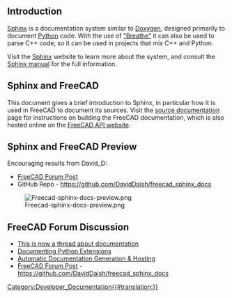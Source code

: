 <languages/>
<translate>

== Introduction == <!--T:1-->

<!--T:2-->
[[Sphinx|Sphinx]] is a documentation system similar to [[Doxygen|Doxygen]], designed primarily to document [[Python|Python]] code. With the use of [https://github.com/michaeljones/breathe "Breathe"] it can also be used to parse C++ code, so it can be used in projects that mix C++ and Python.

<!--T:3-->
Visit the [https://www.sphinx-doc.org/en/master/ Sphinx] website to learn more about the system, and consult the [https://www.sphinx-doc.org/en/master/contents.html Sphinx manual] for the full information.

== Sphinx and FreeCAD == <!--T:4-->

<!--T:5-->
This document gives a brief introduction to Sphinx, in particular how it is used in FreeCAD to document its sources. Visit the [[source_documentation|source documentation]] page for instructions on building the FreeCAD documentation, which is also hosted online on the [https://www.freecadweb.org/api/ FreeCAD API website].


<!--T:9-->
== Sphinx and FreeCAD Preview ==
Encouraging results from David_D:

<!--T:10-->
* [https://forum.freecad.org/viewtopic.php?p=411563#p411563 FreeCAD Forum Post]
* GitHub Repo - https://github.com/DavidDaish/freecad_sphinx_docs

<!--T:11-->
[[File:Freecad-sphinx-docs-preview.png]]

<!--T:8-->
== FreeCAD Forum Discussion ==
* [https://forum.freecad.org/viewtopic.php?f=23&t=44612#p381168 This is now a thread about documentation]
* [https://forum.freecad.org/viewtopic.php?f=22&t=47132&p=405381#p405379 Documenting Python Extensions]
* [https://forum.freecad.org/viewtopic.php?f=8&t=47229 Automatic Documentation Generation & Hosting]
* [https://forum.freecad.org/viewtopic.php?p=411563#p411563 FreeCAD Forum Post] - https://github.com/DavidDaish/freecad_sphinx_docs

</translate>
[[Category:Developer_Documentation{{#translation:}}]]